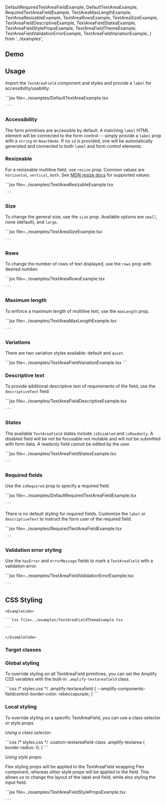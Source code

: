   DefaultRequiredTextAreaFieldExample,
  DefaultTextAreaExample,
  RequiredTextAreaFieldExample,
  TextAreaMaxLengthExample,
  TextAreaResizableExample,
  TextAreaRowsExample,
  TextAreaSizeExample,
  TextAreaFieldDescriptiveExample,
  TextAreaFieldStatesExample,
  TextAreaFieldStylePropsExample,
  TextAreaFieldThemeExample,
  TextAreaFieldValidationErrorExample,
  TextAreaFieldVariationExample,
} from '../examples';

## Demo

<TextAreaFieldDemo />

## Usage

Import the `TextAreaField` component and styles and provide a `label` for accessibility/usability.

<Example>
  <DefaultTextAreaExample />
  <ExampleCode>
    ```jsx file=../examples/DefaultTextAreaExample.tsx
    
    ```

  </ExampleCode>
</Example>

### Accessibility

The form primitives are accessible by default. A matching `label` HTML element will be connected to the form control -- simply provide a `label` prop with a `string` or `ReactNode`. If no `id` is provided, one will be automatically generated and connected to both `label` and form control elements.

### Resizeable

For a resizeable multiline field, use `resize` prop. Common values are `horizontal`, `vertical`, `both`. See [MDN resize docs](https://developer.mozilla.org/en-US/docs/Web/CSS/resize) for supported values.

<Example>
  <TextAreaResizableExample />
  <ExampleCode>
    ```jsx file=../examples/TextAreaResizableExample.tsx

    ```

  </ExampleCode>
</Example>

### Size

To change the general size, use the `size` prop. Available options are `small`, none (default), and `large`.

<Example>
  <TextAreaSizeExample />
  <ExampleCode>
    ```jsx file=../examples/TextAreaSizeExample.tsx

    ```

  </ExampleCode>
</Example>

### Rows

To change the number of rows of text displayed, use the `rows` prop with desired number.

<Example>
  <TextAreaRowsExample />
  <ExampleCode>
    ```jsx file=../examples/TextAreaRowsExample.tsx

    ```

  </ExampleCode>
</Example>

### Maximum length

To enforce a maximum length of multiline text, use the `maxLength` prop.

<Example>
  <TextAreaMaxLengthExample />
  <ExampleCode>
    ```jsx file=../examples/TextAreaMaxLengthExample.tsx

    ```

  </ExampleCode>
</Example>

### Variations

There are two variation styles available: default and `quiet`.

<Example>
  <TextAreaFieldVariationExample />
  <ExampleCode>
  ```jsx file=../examples/TextAreaFieldVariationExample.tsx
  ```
  </ExampleCode>

</Example>

### Descriptive text

To provide additional descriptive text of requirements of the field, use the `descriptiveText` field:

<Example>
  <TextAreaFieldDescriptiveExample />
  <ExampleCode>
    ```jsx file=../examples/TextAreaFieldDescriptiveExample.tsx

    ```

  </ExampleCode>
</Example>

### States

The available `TextAreaField` states include `isDisabled` and `isReadonly`. A disabled field will be not be focusable not mutable and will not be submitted with form data. A readonly field cannot be edited by the user.

<Example>
  <TextAreaFieldStatesExample />
  <ExampleCode>
    ```jsx file=../examples/TextAreaFieldStatesExample.tsx

    ```

  </ExampleCode>
</Example>

### Required fields

Use the `isRequired` prop to specify a required field.

<Example>
  <DefaultRequiredTextAreaFieldExample />
  <ExampleCode>
    ```jsx file=../examples/DefaultRequiredTextAreaFieldExample.tsx

    ```

  </ExampleCode>
</Example>

There is no default styling for required fields. Customize the `label` or `descriptiveText` to instruct the form user of the required field.

<Example>
  <RequiredTextAreaFieldExample />
  <ExampleCode>
    ```jsx file=../examples/RequiredTextAreaFieldExample.tsx

    ```

  </ExampleCode>
</Example>

### Validation error styling

Use the `hasError` and `errorMessage` fields to mark a `TextAreaField` with a validation error.

<Example>
  <TextAreaFieldValidationErrorExample />
  <ExampleCode>
    ```jsx file=../examples/TextAreaFieldValidationErrorExample.tsx

    ```

  </ExampleCode>
</Example>

## CSS Styling

<ThemeExample component="TextAreaField">
  <Example>
    <TextAreaFieldThemeExample />
    
    <ExampleCode>

    ```tsx file=../examples/TextAreaFieldThemeExample.tsx

    ```

    </ExampleCode>
  </Example>
</ThemeExample>

### Target classes

<ComponentStyleDisplay componentName="TextAreaField" />

### Global styling

To override styling on all TextAreaField primitives, you can set the Amplify CSS variables with the built-in `.amplify-textareafield` class.

<Example>
  <TextAreaField
    label="Globally styled field"
    className="globally-styled-textareafield"
  />
  <ExampleCode>
    ```css
    /* styles.css */
    .amplify-textareafield {
      --amplify-components-fieldcontrol-border-color: rebeccapurple;
    }
    ```
  </ExampleCode>
</Example>

### Local styling

To override styling on a specific TextAreaField, you can use a class selector or style props.

_Using a class selector:_

<Example>
  <TextAreaField className="custom-textareafield-class" label="Square field" />
  <ExampleCode>
    ```css
    /* styles.css */
    .custom-textareafield-class .amplify-textarea {
      border-radius: 0;
    }
    ```
  </ExampleCode>
</Example>

_Using style props:_

Flex styling props will be applied to the TextAreaField wrapping Flex component, whereas other style props will be applied to the field. This allows us to change the layout of the label and field, while also styling the input field.

<Example>
  <TextAreaFieldStylePropsExample />
  <ExampleCode>
    ```jsx file=../examples/TextAreaFieldStylePropsExample.tsx

    ```

  </ExampleCode>
</Example>


 
    